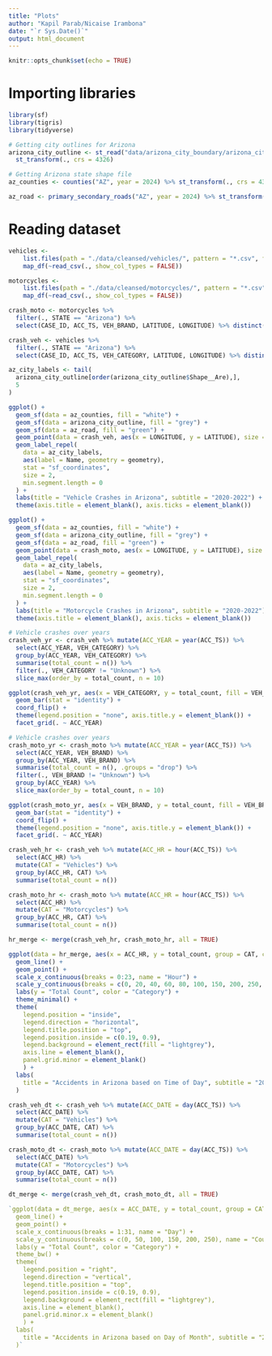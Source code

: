 ```yaml
---
title: "Plots"
author: "Kapil Parab/Nicaise Irambona"
date: "`r Sys.Date()`"
output: html_document
---
```


```r
knitr::opts_chunk$set(echo = TRUE)
```

# Importing libraries

```r
library(sf)
library(tigris)
library(tidyverse)
```

```r
# Getting city outlines for Arizona
arizona_city_outline <- st_read("data/arizona_city_boundary/arizona_city.shp") %>%
  st_transform(., crs = 4326)

# Getting Arizona state shape file
az_counties <- counties("AZ", year = 2024) %>% st_transform(., crs = 4326)

az_road <- primary_secondary_roads("AZ", year = 2024) %>% st_transform(., crs = 4326)
```
# Reading dataset

```r

vehicles <-
    list.files(path = "./data/cleansed/vehicles/", pattern = "*.csv", full.names = TRUE) %>% 
    map_df(~read_csv(., show_col_types = FALSE))

motorcycles <-
    list.files(path = "./data/cleansed/motorcycles/", pattern = "*.csv", full.names = TRUE) %>% 
    map_df(~read_csv(., show_col_types = FALSE))

```

```r
crash_moto <- motorcycles %>%
  filter(., STATE == "Arizona") %>%
  select(CASE_ID, ACC_TS, VEH_BRAND, LATITUDE, LONGITUDE) %>% distinct()

crash_veh <- vehicles %>%
  filter(., STATE == "Arizona") %>%
  select(CASE_ID, ACC_TS, VEH_CATEGORY, LATITUDE, LONGITUDE) %>% distinct()


```


```r
az_city_labels <- tail(
  arizona_city_outline[order(arizona_city_outline$Shape__Are),],
  5
)
```


```r
ggplot() + 
  geom_sf(data = az_counties, fill = "white") +
  geom_sf(data = arizona_city_outline, fill = "grey") +
  geom_sf(data = az_road, fill = "green") +
  geom_point(data = crash_veh, aes(x = LONGITUDE, y = LATITUDE), size = 1, color = alpha("red", 0.2)) +
  geom_label_repel(
    data = az_city_labels,
    aes(label = Name, geometry = geometry),
    stat = "sf_coordinates",
    size = 2,
    min.segment.length = 0
  ) +
  labs(title = "Vehicle Crashes in Arizona", subtitle = "2020-2022") + coord_sf() +
  theme(axis.title = element_blank(), axis.ticks = element_blank())
```

```r
ggplot() + 
  geom_sf(data = az_counties, fill = "white") +
  geom_sf(data = arizona_city_outline, fill = "grey") +
  geom_sf(data = az_road, fill = "green") +
  geom_point(data = crash_moto, aes(x = LONGITUDE, y = LATITUDE), size = 1, color = alpha("red", 0.2)) +
  geom_label_repel(
    data = az_city_labels,
    aes(label = Name, geometry = geometry),
    stat = "sf_coordinates",
    size = 2,
    min.segment.length = 0
  ) +
  labs(title = "Motorcycle Crashes in Arizona", subtitle = "2020-2022") + coord_sf() +
  theme(axis.title = element_blank(), axis.ticks = element_blank())
```

```r
# Vehicle crashes over years
crash_veh_yr <- crash_veh %>% mutate(ACC_YEAR = year(ACC_TS)) %>%
  select(ACC_YEAR, VEH_CATEGORY) %>%
  group_by(ACC_YEAR, VEH_CATEGORY) %>%
  summarise(total_count = n()) %>%
  filter(., VEH_CATEGORY != "Unknown") %>%
  slice_max(order_by = total_count, n = 10)

ggplot(crash_veh_yr, aes(x = VEH_CATEGORY, y = total_count, fill = VEH_CATEGORY)) + 
  geom_bar(stat = "identity") +
  coord_flip() +
  theme(legend.position = "none", axis.title.y = element_blank()) +
  facet_grid(. ~ ACC_YEAR)
```

```r
# Vehicle crashes over years
crash_moto_yr <- crash_moto %>% mutate(ACC_YEAR = year(ACC_TS)) %>%
  select(ACC_YEAR, VEH_BRAND) %>%
  group_by(ACC_YEAR, VEH_BRAND) %>%
  summarise(total_count = n(), .groups = "drop") %>%
  filter(., VEH_BRAND != "Unknown") %>%
  group_by(ACC_YEAR) %>%
  slice_max(order_by = total_count, n = 10)

ggplot(crash_moto_yr, aes(x = VEH_BRAND, y = total_count, fill = VEH_BRAND)) + 
  geom_bar(stat = "identity") +
  coord_flip() +
  theme(legend.position = "none", axis.title.y = element_blank()) +
  facet_grid(. ~ ACC_YEAR)
```

```r
crash_veh_hr <- crash_veh %>% mutate(ACC_HR = hour(ACC_TS)) %>%
  select(ACC_HR) %>%
  mutate(CAT = "Vehicles") %>%
  group_by(ACC_HR, CAT) %>%
  summarise(total_count = n())

crash_moto_hr <- crash_moto %>% mutate(ACC_HR = hour(ACC_TS)) %>%
  select(ACC_HR) %>%
  mutate(CAT = "Motorcycles") %>%
  group_by(ACC_HR, CAT) %>%
  summarise(total_count = n())

hr_merge <- merge(crash_veh_hr, crash_moto_hr, all = TRUE)

ggplot(data = hr_merge, aes(x = ACC_HR, y = total_count, group = CAT, color = CAT)) +
  geom_line() +
  geom_point() +
  scale_x_continuous(breaks = 0:23, name = "Hour") +
  scale_y_continuous(breaks = c(0, 20, 40, 60, 80, 100, 150, 200, 250, 300, 350, 400, 450, 500), name = "Count") +
  labs(y = "Total Count", color = "Category") +
  theme_minimal() +
  theme(
    legend.position = "inside", 
    legend.direction = "horizontal",
    legend.title.position = "top",
    legend.position.inside = c(0.19, 0.9),
    legend.background = element_rect(fill = "lightgrey"),
    axis.line = element_blank(),
    panel.grid.minor = element_blank()
    ) + 
  labs(
    title = "Accidents in Arizona based on Time of Day", subtitle = "2020-2022"
  )
```

```r
crash_veh_dt <- crash_veh %>% mutate(ACC_DATE = day(ACC_TS)) %>%
  select(ACC_DATE) %>%
  mutate(CAT = "Vehicles") %>%
  group_by(ACC_DATE, CAT) %>%
  summarise(total_count = n())

crash_moto_dt <- crash_moto %>% mutate(ACC_DATE = day(ACC_TS)) %>%
  select(ACC_DATE) %>%
  mutate(CAT = "Motorcycles") %>%
  group_by(ACC_DATE, CAT) %>%
  summarise(total_count = n())

dt_merge <- merge(crash_veh_dt, crash_moto_dt, all = TRUE)

`ggplot(data = dt_merge, aes(x = ACC_DATE, y = total_count, group = CAT, color = CAT)) +
  geom_line() +
  geom_point() +
  scale_x_continuous(breaks = 1:31, name = "Day") +
  scale_y_continuous(breaks = c(0, 50, 100, 150, 200, 250), name = "Count") +
  labs(y = "Total Count", color = "Category") +
  theme_bw() +
  theme(
    legend.position = "right", 
    legend.direction = "vertical",
    legend.title.position = "top",
    legend.position.inside = c(0.19, 0.9),
    legend.background = element_rect(fill = "lightgrey"),
    axis.line = element_blank(),
    panel.grid.minor.x = element_blank()
    ) + 
  labs(
    title = "Accidents in Arizona based on Day of Month", subtitle = "2020-2022"
  )`
```
